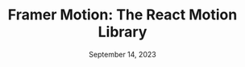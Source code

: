 ---
title: 'Framer Motion: The React Motion Library'
date: 'September 14, 2023'
description: "Here's an introduction to Framer Motion."
thumbnailUrl: '/framer-motion-thumbnail.webp'
tags: ['react', 'motion', 'animation']
---